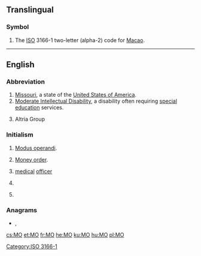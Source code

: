 {{also|Appendix:Variations of "mo"}}
==Translingual==

===Symbol===
{{head|mul|symbol}}
# The [[ISO]] 3166-1 two-letter (alpha-2) code for [[Macao]].

[[Category:ISO 3166-1]]
----

==English==

===Abbreviation===
{{rfc-header|Abbreviation}}
{{en-abbr}}

# [[Missouri]], a state of the [[United States of America]].
# [[Moderate Intellectual Disability]], a disability often requiring [[special education]] services.
# {{label|en|stock symbol}} Altria Group

===Initialism===
{{rfc-header|Initialism}}
{{en-initialism}}

# [[modus operandi|Modus operandi]].
# {{label|en|banking}} [[money order|Money order]].
# {{label|en|military}} [[medical]] [[officer]] {{qualifier|British army}}
# {{label|en|dentistry}} {{initialism of|[[mesio]] [[occlusal]]|lang=en}}
# {{label|en|chemistry}} {{initialism of|molecular orbital|lang=en}}

===Anagrams===
* {{l/en|om}}, {{l/en|O.M.}}

{{catlangcode|en|States of the United States}}

[[cs:MO]]
[[et:MO]]
[[fr:MO]]
[[he:MO]]
[[ku:MO]]
[[hu:MO]]
[[pl:MO]]